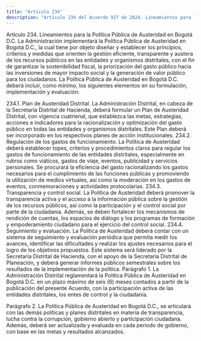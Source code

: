 ```yaml
---
title: "Artículo 234"
description: "Artículo 234 del Acuerdo 927 de 2024. Lineamientos para la Política Pública de Austeridad en Bogotá D."
---
```


Artículo 234. Lineamientos para la Política Pública de Austeridad en Bogotá D.C. La Administración implementará la Política Pública de Austeridad en Bogotá D.C., la cual tiene por objeto diseñar y establecer los principios, criterios y medidas que orienten la gestión eficiente, transparente y austera de los recursos públicos en las entidades y organismos distritales, con el fin de garantizar la sostenibilidad fiscal, la priorización del gasto público hacia las inversiones de mayor impacto social y la generación de valor público para los ciudadanos.
La Política Pública de Austeridad en Bogotá D.C. deberá incluir, como mínimo, los siguientes elementos en su formulación, implementación y evaluación:
 
234.1. Plan de Austeridad Distrital. La Administración Distrital, en cabeza de la Secretaría Distrital de Hacienda, deberá formular un Plan de Austeridad Distrital, con vigencia cuatrienal, que establezca las metas, estrategias, acciones e indicadores para la racionalización y optimización del gasto público en todas las entidades y organismos distritales. Este Plan deberá ser incorporado en los respectivos planes de acción institucionales.
234.2.  Regulación de los gastos de funcionamiento. La Política de Austeridad deberá establecer topes, criterios y procedimientos claros para regular los gastos de funcionamiento de las entidades distritales, especialmente en rubros como viáticos, gastos de viaje, eventos, publicidad y servicios personales. Se procurará la eficiencia del gasto racionalizando los gastos necesarios para el cumplimiento de las funciones públicas y promoviendo la utilización de medios virtuales, así como la moderación en los gastos de eventos, conmemoraciones y actividades protocolarias.
234.3. Transparencia y control social. La Política de Austeridad deberá promover la transparencia activa y el acceso a la información pública sobre la gestión de los recursos públicos, así como la participación y el control social por parte de la ciudadanía. Además, se deben fortalecer los mecanismos de rendición de cuentas, los espacios de diálogo y los programas de formación y empoderamiento ciudadano para el ejercicio del control social.
234.4. Seguimiento y evaluación. La Política de Austeridad deberá contar con un sistema de seguimiento y evaluación periódica que permita medir los avances, identificar las dificultades y realizar los ajustes necesarios para el logro de los objetivos propuestos. Este sistema será liderado por la Secretaría Distrital de Hacienda, con el apoyo de la Secretaría Distrital de Planeación, y deberá generar informes públicos semestrales sobre los resultados de la implementación de la política.
Parágrafo 1. La Administración Distrital reglamentará la Política Pública de Austeridad en Bogotá D.C. en un plazo máximo de seis (6) meses contados a partir de la publicación del presente Acuerdo, con la participación activa de las entidades distritales, los entes de control y la ciudadanía.
 
Parágrafo 2. La Política Pública de Austeridad en Bogotá D.C., se articulará con las demás políticas y planes distritales en materia de transparencia, lucha contra la corrupción, gobierno abierto y participación ciudadana. Además, deberá ser actualizada y evaluada en cada periodo de gobierno, con base en las metas y resultados alcanzados.